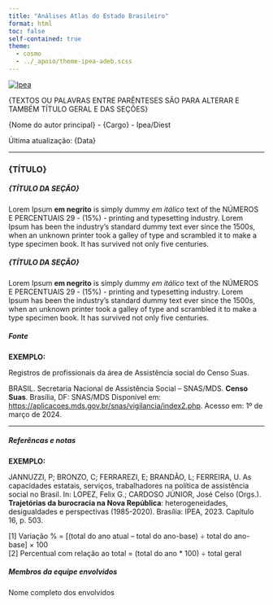 ```yaml
---
title: "Análises Atlas do Estado Brasileiro"
format: html
toc: false
self-contained: true
theme:
  - cosmo
  - ../_apoio/theme-ipea-adeb.scss
---
```


[![](../_apoio/fundo_ipea.jpg "Ipea"){fig-alt="Logo Ipea" fig-align="left"}](https://www.ipea.gov.br/)


{TEXTOS OU PALAVRAS ENTRE PARÊNTESES SÃO PARA ALTERAR E TAMBÉM TÍTULO GERAL E DAS SEÇÕES}


{Nome do autor principal} - {Cargo} - Ipea/Diest

Última atualização: {Data}

---

### {TÍTULO}


##### {TÍTULO DA SEÇÃO}

Lorem Ipsum **em negrito** is simply dummy *em itálico* text of the NÚMEROS E PERCENTUAIS $29$ - ($15\%$) -  printing and typesetting industry. Lorem Ipsum has been the industry's standard dummy text ever since the 1500s, when an unknown printer took a galley of type and scrambled it to make a type specimen book. It has survived not only five centuries.

##### {TÍTULO DA SEÇÃO}

Lorem Ipsum **em negrito** is simply dummy *em itálico* text of the NÚMEROS E PERCENTUAIS $29$ - ($15\%$) -  printing and typesetting industry. Lorem Ipsum has been the industry's standard dummy text ever since the 1500s, when an unknown printer took a galley of type and scrambled it to make a type specimen book. It has survived not only five centuries.

##### Fonte

**EXEMPLO: **

Registros de profissionais da área de Assistência social do Censo Suas.

BRASIL. Secretaria Nacional de Assistência Social – SNAS/MDS. **Censo Suas**. Brasília, DF: SNAS/MDS Disponível em: <https://aplicacoes.mds.gov.br/snas/vigilancia/index2.php>. Acesso em: 1º de março de 2024.


---

##### Referêncas e notas

**EXEMPLO: **

JANNUZZI, P; BRONZO, C; FERRAREZI, E; BRANDÃO, L; FERREIRA, U. As capacidades estatais, serviços, trabalhadores na política de assistência social no Brasil. In: LOPEZ, Felix G.; CARDOSO JÚNIOR, José Celso (Orgs.). **Trajetórias da burocracia na Nova República**: heterogeneidades, desigualdades e perspectivas (1985-2020). Brasília: IPEA, 2023.  Capítulo 16, p. 503.

[1] Variação % = [(total do ano atual – total do ano-base) ÷ total do ano-base] × 100                                                                                
[2] Percentual com relação ao total = (total do ano * 100) ÷ total geral


##### Membros da equipe envolvidos

Nome completo dos envolvidos




